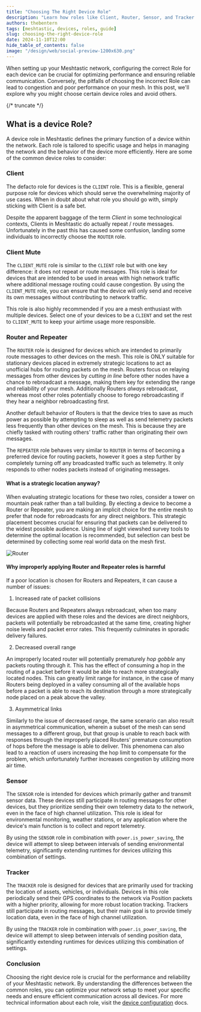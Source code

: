 ```yaml
---
title: "Choosing The Right Device Role"
description: "Learn how roles like Client, Router, Sensor, and Tracker affect mesh performance, and avoid common pitfalls for reliable and efficient mesh communication."
authors: thebentern
tags: [meshtastic, devices, roles, guide]
slug: choosing-the-right-device-role
date: 2024-11-10T12:00
hide_table_of_contents: false
image: "/design/web/social-preview-1200x630.png"
---
```


When setting up your Meshtastic network, configuring the correct Role for each device can be crucial for optimizing performance and ensuring reliable communication. Conversely, the pitfalls of choosing the incorrect Role can lead to congestion and poor performance on your mesh. In this post, we'll explore why you might choose certain device roles and avoid others.

{/* truncate */}

## What is a device Role?

A device role in Meshtastic defines the primary function of a device within the network. Each role is tailored to specific usage and helps in managing the network and the behavior of the device more efficiently. Here are some of the common device roles to consider:

### Client

The defacto role for devices is the `CLIENT` role. This is a flexible, general purpose role for devices which should serve the overwhelming majority of use cases. When in doubt about what role you should go with, simply sticking with Client is a safe bet.

Despite the apparent baggage of the term _Client_ in some technological contexts, Clients in Meshtastic do actually repeat / route messages. Unfortunately in the past this has caused some confusion, landing some individuals to incorrectly choose the `ROUTER` role.

### Client Mute

The `CLIENT_MUTE` role is similar to the `CLIENT` role but with one key difference: it does not repeat or route messages. This role is ideal for devices that are intended to be used in areas with high network traffic where additional message routing could cause congestion. By using the `CLIENT_MUTE` role, you can ensure that the device will only send and receive its own messages without contributing to network traffic.

This role is also highly recommended if you are a mesh enthusiast with multiple devices. Select one of your devices to be a `CLIENT` and set the rest to `CLIENT_MUTE` to keep your airtime usage more responsible.

### Router and Repeater

The `ROUTER` role is designed for devices which are intended to primarily route messages to other devices on the mesh. This role is ONLY suitable for stationary devices placed in extremely strategic locations to act as unofficial hubs for routing packets on the mesh. Routers focus on relaying messages from other devices by _cutting in line_ before other nodes have a chance to rebroadcast a message, making them key for extending the range and reliability of your mesh. Additionally Routers _always_ rebroadcast, whereas most other roles potentially choose to forego rebroadcasting if they hear a neighbor rebroadcasting first.

Another default behavior of Routers is that the device tries to save as much power as possible by attempting to sleep as well as send telemetry packets less frequently than other devices on the mesh. This is because they are chiefly tasked with routing others' traffic rather than originating their own messages.

The `REPEATER` role behaves very similar to `ROUTER` in terms of becoming a preferred device for routing packets, however it goes a step further by completely turning off any broadcasted traffic such as telemetry. It only responds to other nodes packets instead of originating messages.

#### What is a strategic location anyway?

When evaluating strategic locations for these two roles, consider a tower on mountain peak rather than a tall building. By electing a device to become a Router or Repeater, you are making an implicit choice for the entire mesh to prefer that node for rebroadcasts for any direct neighbors. This strategic placement becomes crucial for ensuring that packets can be delivered to the widest possible audience. Using line of sight viewshed survey tools to determine the optimal location is recommended, but selection can best be determined by collecting some real world data on the mesh first.

![Router](/img/blog/router_not_router.png)

#### Why improperly applying Router and Repeater roles is harmful

If a poor location is chosen for Routers and Repeaters, it can cause a number of issues:

1. Increased rate of packet collisions

Because Routers and Repeaters always rebroadcast, when too many devices are applied with these roles and the devices are direct neighbors, packets will potentially be rebroadcasted at the same time, creating higher noise levels and packet error rates. This frequently culminates in sporadic delivery failures.

2. Decreased overall range

An improperly located router will potentially prematurely _hop gobble_ any packets routing through it. This has the effect of consuming a hop in the routing of a packet before it would be able to reach more strategically located nodes. This can greatly limit range for instance, in the case of many Routers being deployed in a valley consuming all of the available hops before a packet is able to reach its destination through a more strategically node placed on a peak above the valley.

3. Asymmetrical links

Similarly to the issue of decreased range, the same scenario can also result in asymmetrical communication, wherein a subset of the mesh can send messages to a different group, but that group is unable to reach back with responses through the improperly placed Routers' premature consumption of hops before the message is able to deliver. This phenomena can also lead to a reaction of users increasing the hop limit to compensate for the problem, which unfortunately further increases congestion by utilizing more air time.

### Sensor

The `SENSOR` role is intended for devices which primarily gather and transmit sensor data. These devices still participate in routing messages for other devices, but they prioritize sending their own telemetry data to the network, even in the face of high channel utilization. This role is ideal for environmental monitoring, weather stations, or any application where the device's main function is to collect and report telemetry.

By using the `SENSOR` role in combination with `power.is_power_saving`, the device will attempt to sleep between intervals of sending environmental telemetry, significantly extending runtimes for devices utilizing this combination of settings.

### Tracker

The `TRACKER` role is designed for devices that are primarily used for tracking the location of assets, vehicles, or individuals. Devices in this role periodically send their GPS coordinates to the network via Position packets with a higher priority, allowing for more robust location tracking. Trackers still participate in routing messages, but their main goal is to provide timely location data, even in the face of high channel utilization.

By using the `TRACKER` role in combination with `power.is_power_saving`, the device will attempt to sleep between intervals of sending position data, significantly extending runtimes for devices utilizing this combination of settings.

### Conclusion

Choosing the right device role is crucial for the performance and reliability of your Meshtastic network. By understanding the differences between the common roles, you can optimize your network setup to meet your specific needs and ensure efficient communication across all devices. For more technical information about each role, visit the [device configuration](/docs/configuration/radio/device/#roles) docs.
